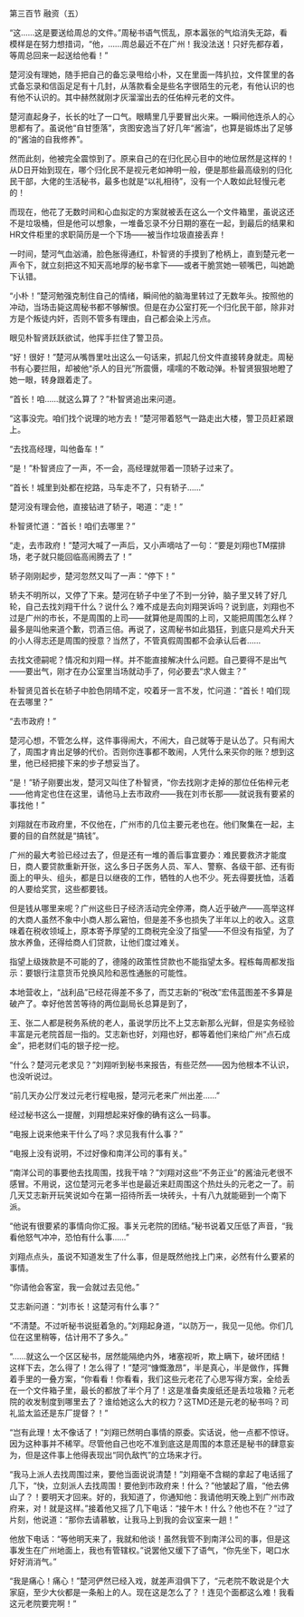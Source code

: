 

第三百节 融资（五）

“这……这是要送给周总的文件。”周秘书语气慌乱，原本嚣张的气焰消失无踪，看模样是在努力想措词，“他，……周总最近不在广州！我没法送！只好先都存着，等周总回来一起送给他看！”

楚河没有理她，随手把自己的备忘录甩给小朴，又在里面一阵扒拉，文件筐里的各式备忘录和信函足足有十几封，从落款看全是些名字很陌生的元老，有他认识的也有他不认识的。其中赫然就刚才灰溜溜出去的任佑梓元老的文件。

楚河直起身子，长长的吐了一口气。眼睛里几乎要冒出火来。一瞬间他连杀人的心思都有了。虽说他“自甘堕落”，贪图安逸当了好几年“酱油”，也算是锻炼出了足够的“酱油的自我修养”。

然而此刻，他被完全震惊到了。原来自己的在归化民心目中的地位居然是这样的！从D日开始到现在，哪个归化民不是视元老如神明一般，便是那些最高级别的归化民干部，大佬的生活秘书，最多也就是“以礼相待”，没有一个人敢如此轻慢元老的！

而现在，他花了无数时间和心血拟定的方案就被丢在这么一个文件箱里，虽说这还不是垃圾桶，但是他可以想象，一堆备忘录不分日期的塞在一起，到最后的结果和HR文件柜里的求职简历是一个下场――被当作垃圾直接丢弃！

一时间，楚河气血汹涌，脸色胀得通红，朴智贤的手摸到了枪柄上，直到楚元老一声令下，就立刻把这不知天高地厚的秘书拿下――或者干脆赏她一顿嘴巴，叫她跪下认错。

“小朴！”楚河勉强克制住自己的情绪，瞬间他的脑海里转过了无数年头。按照他的冲动，当场击毙这周秘书都不够解恨。但是在办公室打死一个归化民干部，除非对方是个叛徒内奸，否则不管多有理由，自己都会染上污点。

眼见朴智贤跃跃欲试，他挥手拦住了警卫员。

“好！很好！”楚河从嘴唇里吐出这么一句话来，抓起几份文件直接转身就走。周秘书有心要拦阻，却被他“杀人的目光”所震慑，嚅嚅的不敢动弹。朴智贤狠狠地瞪了她一眼，转身跟着走了。

“首长！咱……就这么算了？”朴智贤追出来问道。

“这事没完。咱们找个说理的地方去！”楚河带着怒气一路走出大楼，警卫员赶紧跟上。

“去找高经理，叫他备车！”

“是！”朴智贤应了一声，不一会，高经理就带着一顶轿子过来了。

“首长！城里到处都在挖路，马车走不了，只有轿子……”

楚河没有理会他，直接钻进了轿子，喝道：“走！”

朴智贤忙道：“首长！咱们去哪里？”

“走，去市政府！”楚河大喊了一声后，又小声嘀咕了一句：“要是刘翔也TM摆排场，老子就只能回临高闹腾去了！”

轿子刚刚起步，楚河忽然又叫了一声：“停下！”

轿夫不明所以，又停了下来。楚河在轿子中坐了不到一分钟，脑子里又转了好几轮，自己去找刘翔干什么？说什么？难不成是去向刘翔哭诉吗？说到底，刘翔也不过是广州的市长，不是周围的上司――就算他是周围的上司，又能把周围怎么样？最多是叫他来道个歉，罚酒三倍。再说了，这周秘书如此猖狂，到底只是鸡犬升天的小人得志还是周围的授意？当然了，不管真假周围都不会承认后者……

去找文德嗣呢？情况和刘翔一样。并不能直接解决什么问题。自己要得不是出气――要出气，刚才在办公室里当场就动手了，何必要去“求人做主？”

朴智贤见首长在轿子中脸色阴晴不定，咬着牙一言不发，忙问道：“首长！咱们现在去哪里？”

“去市政府！”

楚河心想，不管怎么样，这件事得闹大，不闹大，自己就等于是认怂了。只有闹大了，周围才肯出足够的代价。否则你连事都不敢闹，人凭什么来买你的账？想到这里，他已经把接下来的步子想妥当了。

“是！”轿子刚要出发，楚河又叫住了朴智贤，“你去找刚才走掉的那位任佑梓元老――他肯定也住在这里，请他马上去市政府――我在刘市长那――就说我有要紧的事找他！”

刘翔就在市政府里，不仅他在，广州市的几位主要元老也在。他们聚集在一起，主要的目的自然就是“搞钱”。

广州的最大考验已经过去了，但是还有一堆的善后事宜要办：难民要救济才能度日，商人要贷款重新开张，这么多日子医务人员、军人、警察、各级干部、还有街面上的甲头、组头，都是日以继夜的工作，牺牲的人也不少。死去得要抚恤，活着的人要给奖赏，这些都要钱。

但是钱从哪里来呢？广州这些日子经济活动完全停滞，商人近乎破产――高举这样的大商人虽然不象中小商人那么窘怕，但是差不多也损失了半年以上的收入。这意味着在税收领域上，原本寄予厚望的工商税完全没了指望――不但没有指望，为了放水养鱼，还得给商人们贷款，让他们度过难关。

指望上级拨款是不可能的了，德隆的政策性贷款也不能指望太多。程栋每周都发指示：要银行注意货币兑换风险和恶性通胀的可能性。

本地营收上，“战利品”已经花得差不多了，而艾志新的“税改”宏伟蓝图差不多算是破产了。幸好他苦苦等待的两位副局长总算是到了，

王、张二人都是税务系统的老人，虽说学历比不上艾志新那么光鲜，但是实务经验丰富是元老院首屈一指的。艾志新也好，刘翔也好，都等着他们来给广州“点石成金”，把老财们屯的银子挖一挖。

“什么？楚河元老求见？”刘翔听到秘书来报告，有些茫然――因为他根本不认识，也没听说过。

“前几天办公厅发过元老行程电报，楚河元老来广州出差……”

经过秘书这么一提醒，刘翔想起来好像的确有这么一码事。

“电报上说来他来干什么了吗？求见我有什么事？”

“电报上没有说明，不过好像和南洋公司的事有关。”

“南洋公司的事要他去找周围，找我干啥？”刘翔对这些“不务正业”的酱油元老很不感冒。不用说，这位楚河元老多半也是最近来赶周围这个热灶头的元老之一了。前几天艾志新开玩笑说如今在第一招待所丢一块砖头，十有八九就能砸到一个南下派。

“他说有很要紧的事情向你汇报。事关元老院的团结。”秘书说着又压低了声音，“我看他怒气冲冲，恐怕有什么事……”

刘翔点点头，虽说不知道发生了什么事，但是既然他找上门来，必然有什么要紧的事情。

“你请他会客室，我一会就过去见他。”

艾志新问道：“刘市长！这楚河有什么事？”

“不清楚。不过听秘书说挺着急的。”刘翔起身道，“以防万一，我见一见他。你们几位在这里稍等，估计用不了多久。”

“……就这么一个区区秘书，居然能隔绝内外，堵塞视听，欺上瞒下，破坏团结！这样下去，怎么得了！怎么得了！”楚河“慷慨激昂”，半是真心，半是做作，挥舞着手里的一叠方案，“你看看！你看看，我们这些元老花了心思写得方案，全给丢在一个文件箱子里，最长的都放了半个月了！这是准备卖废纸还是丢垃圾箱？元老院的收发制度到哪里去了？谁给她这么大的权力？这TMD还是元老的秘书吗？司礼监太监还是东厂提督？！”

“岂有此理！太不像话了！”刘翔已然明白事情的原委。实话说，他一点都不惊讶。因为这种事并不稀罕。尽管他自己也吃不准到底这是周围的本意还是秘书的肆意妄为，但是这件事上他得表现出“同仇敌忾”的立场来才行。

“我马上派人去找周围过来，要他当面说说清楚！”刘翔毫不含糊的拿起了电话摇了几下，“快，立刻派人去找周围！要他到市政府来！什么？”他皱起了眉，“他去佛山了？！要明天才回来。好的，我知道了，你通知他：我请他明天晚上到广州市政府来，对！就是这样。”接着他又摇了几下电话：“接午木！什么？他也不在？”过了片刻，他说道：“那你去请慕敏，让我马上到我的会议室来一趟！”

他放下电话：“等他明天来了，我就和他谈！虽然我管不到南洋公司的事，但是这事发生在广州地面上，我也有管辖权。”说罢他又缓下了语气，“你先坐下，喝口水好好消消气。”

“我是痛心！痛心！”楚河俨然已经入戏，就差声泪俱下了，“元老院不敢说是个大家庭，至少大伙都是一条船上的人。现在这是怎么了？！连见个面都这么难！我看这元老院要完啊！”

